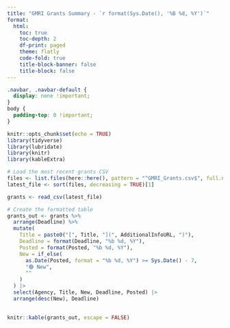 ```yaml
---
title: "GMRI Grants Summary - `r format(Sys.Date(), '%B %d, %Y')`"
format:
  html:
    toc: true
    toc-depth: 2
    df-print: paged
    theme: flatly
    code-fold: true
    title-block-banner: false
    title-block: false
---
```


```css
.navbar, .navbar-default {
  display: none !important;
}
body {
  padding-top: 0 !important;
}
```

```r
knitr::opts_chunk$set(echo = TRUE)
library(tidyverse)
library(lubridate)
library(knitr)
library(kableExtra)
```

```r
# Load the most recent grants CSV
files <- list.files(here::here(), pattern = "^GMRI_Grants.csv$", full.names = TRUE)
latest_file <- sort(files, decreasing = TRUE)[1]

grants <- read_csv(latest_file)

# Create the formatted table
grants_out <- grants %>%
  arrange(Deadline) %>%
  mutate(
    Title = paste0("[", Title, "](", AdditionalInfoURL, ")"),
    Deadline = format(Deadline, "%b %d, %Y"),
    Posted = format(Posted, "%b %d, %Y"),
    New = if_else(
      as.Date(Posted, format = "%b %d, %Y") >= Sys.Date() - 7,
      "🟢 New",
      ""
    )
  ) |>
  select(Agency, Title, New, Deadline, Posted) |>
  arrange(desc(New), Deadline) 
 
```

```r
knitr::kable(grants_out, escape = FALSE)
```
